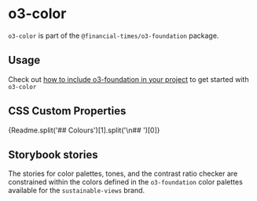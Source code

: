 
<Meta title="Sustainable Views/o3-foundation/o3-color/Readme" />

# o3-color

`o3-color` is part of the `@financial-times/o3-foundation` package.

## Usage

Check out [how to include o3-foundation in your project](?path=/docs/sustainable-views-o3-foundation-readme--jsx-documentation#usage) to get started with `o3-color`

## CSS Custom Properties

<Markdown>{Readme.split('## Colours')[1].split('\n## ')[0]}</Markdown>

## Storybook stories

The stories for color palettes, tones, and the contrast ratio checker are constrained within the colors defined in the `o3‑foundation` color palettes available for the `sustainable-views` brand.
